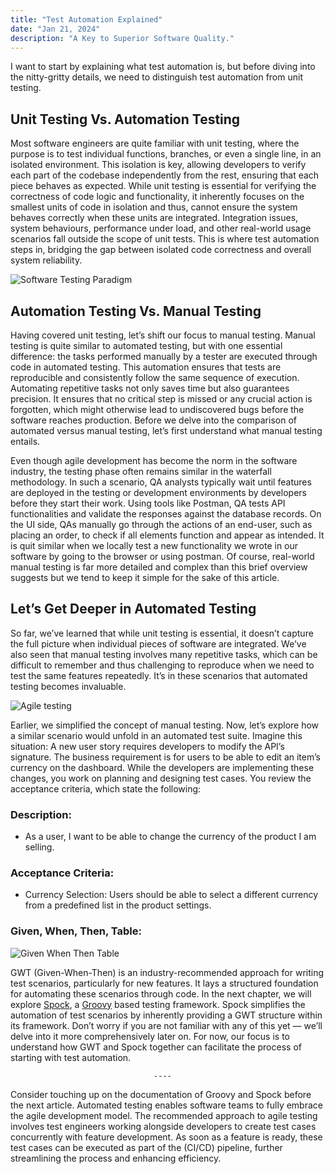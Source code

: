 ```yaml
---
title: "Test Automation Explained"
date: "Jan 21, 2024"
description: "A Key to Superior Software Quality."
---
```


I want to start by explaining what test automation is, but before diving into the nitty-gritty details, we need to distinguish test automation from unit testing.

## Unit Testing Vs. Automation Testing
Most software engineers are quite familiar with unit testing, where the purpose is to test individual functions, branches, or even a single line, in an isolated environment. This isolation is key, allowing developers to verify each part of the codebase independently from the rest, ensuring that each piece behaves as expected. While unit testing is essential for verifying the correctness of code logic and functionality, it inherently focuses on the smallest units of code in isolation and thus, cannot ensure the system behaves correctly when these units are integrated. Integration issues, system behaviours, performance under load, and other real-world usage scenarios fall outside the scope of unit tests. This is where test automation steps in, bridging the gap between isolated code correctness and overall system reliability.


<Image alt="Software Testing Paradigm" src="/og/testing-paradigm.png" />


## Automation Testing Vs. Manual Testing
Having covered unit testing, let’s shift our focus to manual testing. Manual testing is quite similar to automated testing, but with one essential difference: the tasks performed manually by a tester are executed through code in automated testing. This automation ensures that tests are reproducible and consistently follow the same sequence of execution. Automating repetitive tasks not only saves time but also guarantees precision. It ensures that no critical step is missed or any crucial action is forgotten, which might otherwise lead to undiscovered bugs before the software reaches production. Before we delve into the comparison of automated versus manual testing, let’s first understand what manual testing entails.

Even though agile development has become the norm in the software industry, the testing phase often remains similar in the waterfall methodology. In such a scenario, QA analysts typically wait until features are deployed in the testing or development environments by developers before they start their work. Using tools like Postman, QA tests API functionalities and validate the responses against the database records. On the UI side, QAs manually go through the actions of an end-user, such as placing an order, to check if all elements function and appear as intended. It is quit similar when we locally test a new functionality we wrote in our software by going to the browser or using postman. Of course, real-world manual testing is far more detailed and complex than this brief overview suggests but we tend to keep it simple for the sake of this article.

## Let’s Get Deeper in Automated Testing
So far, we’ve learned that while unit testing is essential, it doesn’t capture the full picture when individual pieces of software are integrated. We’ve also seen that manual testing involves many repetitive tasks, which can be difficult to remember and thus challenging to reproduce when we need to test the same features repeatedly. It’s in these scenarios that automated testing becomes invaluable.

<Image alt="Agile testing" src="/og/agile-testing.png" />

Earlier, we simplified the concept of manual testing. Now, let’s explore how a similar scenario would unfold in an automated test suite. Imagine this situation: A new user story requires developers to modify the API’s signature. The business requirement is for users to be able to edit an item’s currency on the dashboard. While the developers are implementing these changes, you work on planning and designing test cases. You review the acceptance criteria, which state the following:

### Description:
- As a user, I want to be able to change the currency of the product I am selling.

### Acceptance Criteria:
- Currency Selection: Users should be able to select a different currency from a predefined list in the product settings.

### Given, When, Then, Table:

<Image alt="Given When Then Table" src="/og/given-when-then.png" />


GWT (Given-When-Then) is an industry-recommended approach for writing test scenarios, particularly for new features. It lays a structured foundation for automating these scenarios through code. In the next chapter, we will explore [Spock](https://spockframework.org/), a [Groovy](https://groovy-lang.org/) based testing framework. Spock simplifies the automation of test scenarios by inherently providing a GWT structure within its framework. Don’t worry if you are not familiar with any of this yet — we’ll delve into it more comprehensively later on. For now, our focus is to understand how GWT and Spock together can facilitate the process of starting with test automation.

                                    ----

Consider touching up on the documentation of Groovy and Spock before the next article. Automated testing enables software teams to fully embrace the agile development model. The recommended approach to agile testing involves test engineers working alongside developers to create test cases concurrently with feature development. As soon as a feature is ready, these test cases can be executed as part of the (CI/CD) pipeline, further streamlining the process and enhancing efficiency.